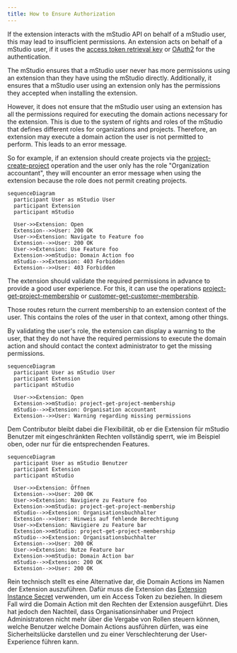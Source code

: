 ```yaml
---
title: How to Ensure Authorization
---
```


If the extension interacts with the mStudio API on behalf of a mStudio user, this may lead to insufficient permissions.
An extension acts on behalf of a mStudio user, if it uses the [access token retrieval key](../../overview/concepts/authentication#access-token-retrieval-key)
or [OAuth2](../../overview/concepts/authentication#oauth2) for the authentication.

The mStudio ensures that a mStudio user never has more permissions using an extension than they have using the mStudio directly.
Additionally, it ensures that a mStudio user using an extension only has the permissions they accepted when installing the extension.

However, it does not ensure that the mStudio user using an extension has all the permissions required for executing the domain actions necessary for the extension.
This is due to the system of rights and roles of the mStudio that defines different roles for organizations and projects.
Therefore, an extension may execute a domain action the user is not permitted to perform.
This leads to an error message.

So for example, if an extension should create projects via the [project-create-project](../../../reference/project/project-create-project) operation
and the user only has the role "Organization accountant", they will encounter an error message when using the extension because the role does not permit creating projects.


```mermaid
sequenceDiagram
  participant User as mStudio User
  participant Extension
  participant mStudio

  User->>Extension: Open
  Extension-->>User: 200 OK
  User->>Extension: Navigate to Feature foo
  Extension-->>User: 200 OK
  User->>Extension: Use Feature foo
  Extension->>mStudio: Domain Action foo
  mStudio-->>Extension: 403 Forbidden
  Extension-->>User: 403 Forbidden
```

The extension should validate the required permissions in advance to provide a good user experience.
For this, it can use the operations [project-get-project-membership](../../../reference/project/project-get-project-membership) or [customer-get-customer-membership](../../../reference/customer/customer-get-customer-membership).

Those routes return the current membership to an extension context of the user.
This contains the roles of the user in that context, among other things.


By validating the user's role, the extension can display a warning to the user, that they do not have the required permissions to execute the domain action and should contact the context administrator to get the missing permissions.

```mermaid
sequenceDiagram
  participant User as mStudio User
  participant Extension
  participant mStudio

  User->>Extension: Open
  Extension->>mStudio: project-get-project-membership
  mStudio-->>Extension: Organisation accountant
  Extension-->>User: Warning regarding missing permissions
```

Dem Contributor bleibt dabei die Flexibilität, ob er die Extension für mStudio Benutzer mit eingeschränkten Rechten vollständig sperrt, wie im Beispiel oben,
oder nur für die entsprechenden Features.

```mermaid
sequenceDiagram
  participant User as mStudio Benutzer
  participant Extension
  participant mStudio

  User->>Extension: Öffnen
  Extension-->>User: 200 OK
  User->>Extension: Navigiere zu Feature foo
  Extension->>mStudio: project-get-project-membership
  mStudio-->>Extension: Organisationsbuchhalter
  Extension-->>User: Hinweis auf fehlende Berechtigung
  User->>Extension: Navigiere zu Feature bar
  Extension->>mStudio: project-get-project-membership
  mStudio-->>Extension: Organisationsbuchhalter
  Extension-->>User: 200 OK
  User->>Extension: Nutze Feature bar
  Extension->>mStudio: Domain Action bar
  mStudio-->>Extension: 200 OK
  Extension-->>User: 200 OK
```
Rein technisch stellt es eine Alternative dar, die Domain Actions im Namen der Extension auszuführen.
Dafür muss die Extension das [Extension Instance Secret](../../overview/concepts/authentication#extension-instance-secret) verwenden,
um ein Access Token zu beziehen.
In diesem Fall wird die Domain Action mit den Rechten der Extension ausgeführt.
Dies hat jedoch den Nachteil, dass Organisationsinhaber und Project Administratoren nicht mehr über die Vergabe von Rollen steuern können,
welche Benutzer welche Domain Actions ausführen dürfen, was eine Sicherheitslücke darstellen
und zu einer Verschlechterung der User-Experience führen kann.


